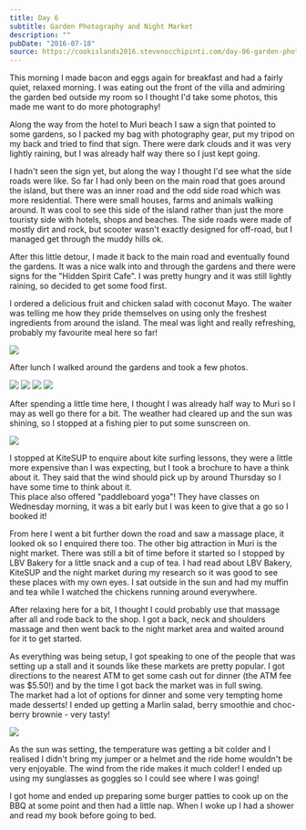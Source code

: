 ```yaml
---
title: Day 6
subtitle: Garden Photography and Night Market
description: ""
pubDate: "2016-07-18"
source: https://cookislands2016.stevenocchipinti.com/day-06-garden-photography-and-night-market/
---
```



This morning I made bacon and eggs again for breakfast and had a fairly quiet,
relaxed morning. I was eating out the front of the villa and admiring the garden
bed outside my room so I thought I'd take some photos, this made me want to do
more photography!

Along the way from the hotel to Muri beach I saw a sign that pointed to some
gardens, so I packed my bag with photography gear, put my tripod on my back
and tried to find that sign. There were dark clouds and it was very lightly
raining, but I was already half way there so I just kept going.

I hadn't seen the sign yet, but along the way I thought I'd see what the side
roads were like. So far I had only been on the main road that goes around the
island, but there was an inner road and the odd side road which was more
residential. There were small houses, farms and animals walking around. It was
cool to see this side of the island rather than just the more touristy side with
hotels, shops and beaches. The side roads were made of mostly dirt and rock, but
scooter wasn't exactly designed for off-road, but I managed get through the
muddy hills ok.

After this little detour, I made it back to the main road and eventually found
the gardens. It was a nice walk into and through the gardens and there were
signs for the "Hidden Spirit Cafe". I was pretty hungry and it was still lightly
raining, so decided to get some food first.

I ordered a delicious fruit and chicken salad with coconut Mayo. The waiter was
telling me how they pride themselves on using only the freshest ingredients from
around the island. The meal was light and really refreshing, probably my
favourite meal here so far!

<Img src="2016-cook-islands/day-06-lunch_shs1ki.jpg" />

After lunch I walked around the gardens and took a few photos.

<PhotoGrid>
  <Img src="2016-cook-islands/day-06-garden_komiuj.jpg" />
  <Img src="2016-cook-islands/day-06-garden2_l5qdul.jpg" />
  <Img src="2016-cook-islands/day-06-garden3_fyg09j.jpg" />
  <Img src="2016-cook-islands/day-06-garden4_zxmhm7.jpg" />
</PhotoGrid>

After spending a little time here, I thought I was already half way to Muri so I
may as well go there for a bit. The weather had cleared up and the sun was
shining, so I stopped at a fishing pier to put some sunscreen on.

<Img originalAspectRatio src="2016-cook-islands/day-06-beach_sehihj.jpg" />

I stopped at KiteSUP to enquire about kite surfing lessons, they were a little
more expensive than I was expecting, but I took a brochure to have a think about
it. They said that the wind should pick up by around Thursday so I have some
time to think about it.  
This place also offered "paddleboard yoga"! They have classes on Wednesday
morning, it was a bit early but I was keen to give that a go so I booked it!

From here I went a bit further down the road and saw a massage place, it looked
ok so I enquired there too. The other big attraction in Muri is the night
market. There was still a bit of time before it started so I stopped by LBV
Bakery for a little snack and a cup of tea. I had read about LBV Bakery, KiteSUP
and the night market during my research so it was good to see these places
with my own eyes. I sat outside in the sun and had my muffin and tea while I
watched the chickens running around everywhere.

After relaxing here for a bit, I thought I could probably use that massage
after all and rode back to the shop. I got a back, neck and shoulders massage
and then went back to the night market area and waited around for it to get
started.

As everything was being setup, I got speaking to one of the people that was
setting up a stall and it sounds like these markets are pretty popular. I got
directions to the nearest ATM to get some cash out for dinner (the ATM fee was
$5.50!) and by the time I got back the market was in full swing.  
The market had a lot of options for dinner and some very tempting home made
desserts! I ended up getting a Marlin salad, berry smoothie and choc-berry
brownie - very tasty!

<Img src="2016-cook-islands/day-06-dinner_bw5u45.jpg" />

As the sun was setting, the temperature was getting a bit colder and I realised
I didn't bring my jumper or a helmet and the ride home wouldn't be very
enjoyable. The wind from the ride makes it much colder! I ended up using my
sunglasses as goggles so I could see where I was going!

I got home and ended up preparing some burger patties to cook up on the BBQ at
some point and then had a little nap. When I woke up I had a shower and read my
book before going to bed.

